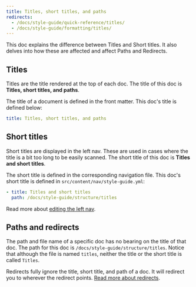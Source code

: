 ```yaml
---
title: Titles, short titles, and paths
redirects: 
  - /docs/style-guide/quick-reference/titles/
  - /docs/style-guide/formatting/titles/
---
```


This doc explains the difference between Titles and Short titles. It also delves into how these are affected and affect Paths and Redirects.

## Titles

Titles are the title rendered at the top of each doc. The title of this doc is **Titles, short titles, and paths**.

The title of a document is defined in the front matter. This doc's title is defined below:

```yaml
title: Titles, short titles, and paths
```

## Short titles

Short titles are displayed in the left nav. These are used in cases where the title is a bit too long to be easily scanned. The short title of this doc is **Titles and short titles**.

The short title is defined in the corresponding navigation file. This doc's short title is defined in `src/content/nav/style-guide.yml`:

```yaml
- title: Titles and short titles
  path: /docs/style-guide/structure/titles
```

Read more about [editing the left nav](/docs/style-guide/processes-procedures/update-left-navigation-pane).

## Paths and redirects

The path and file name of a specific doc has no bearing on the title of that doc. The path for this doc is `/docs/style-guide/structure/titles`. Notice that although the file is named `titles`, neither the title or the short title is called `Titles`.

Redirects fully ignore the title, short title, and path of a doc. It will redirect you to wherever the redirect points. [Read more about redirects](/docs/style-guide/processes-procedures/rename-or-redirect-document).
